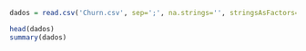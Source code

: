 ```r
dados = read.csv('Churn.csv', sep=';', na.strings='', stringsAsFactors=T)

head(dados)
summary(dados)
```

